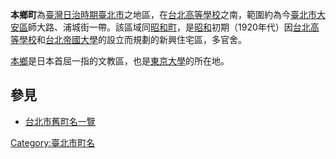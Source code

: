 {{japanese|japanese=本郷町|kana=ほんごうちょう|romaji=Hongōchō}}
'''本鄉町'''為[[臺灣|臺灣]][[臺灣日治時期|日治時期]][[臺北市_(州轄市)|臺北市]]之地區，在[[臺灣總督府臺北高等學校|台北高等學校]]之南，範圍約為今[[臺北市|臺北市]][[大安區_(臺北市)|大安區]]師大路、浦城街一帶。該區域同[[昭和町_(台北市)|昭和町]]，是[[昭和|昭和]]初期（1920年代）因[[台北高等學校|台北高等學校]]和[[台北帝國大學|台北帝國大學]]的設立而規劃的新興住宅區，多官舍。

[[本鄉_(文京區)|本鄉]]是日本首屈一指的文教區，也是[[東京大學|東京大學]]的所在地。

== 參見 ==
*[[台北市舊町名一覽|台北市舊町名一覽]]

{{台北市舊町名}}
{{TW-stub}}

[[Category:臺北市町名|Category:臺北市町名]]